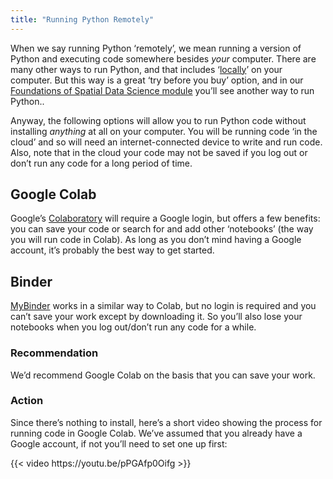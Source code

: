 ```yaml
---
title: "Running Python Remotely"
---
```


When we say running Python ‘remotely’, we mean running a version of Python and executing code somewhere besides *your* computer. There are many other ways to run Python, and that includes '[locally](install.qmd)' on your computer. But this way is a great 'try before you buy' option, and in our [Foundations of Spatial Data Science module](https://jreades.github.io/fsds/) you'll see another way to run Python..

Anyway, the following options will allow you to run Python code without installing _anything_ at all on your computer. You will be running code 'in the cloud' and so will need an internet-connected device to write and run code. Also, note that in the cloud your code may not be saved if you log out or don't run any code for a long period of time.

## Google Colab

Google's [Colaboratory](https://colab.research.google.com/?) will require a Google login, but offers a few benefits: you can save your code or search for and add other 'notebooks' (the way you will run code in Colab). As long as you don't mind having a Google account, it's probably the best way to get started.

## Binder

[MyBinder](https://mybinder.org/) works in a similar way to Colab, but no login is required and you can't save your work except by downloading it. So you'll also lose your notebooks when you log out/don't run any code for a while.

::: {.callout-tip}

### Recommendation

We'd recommend Google Colab on the basis that you can save your work.

:::

### Action

Since there's nothing to install, here's a short video showing the process for running code in Google Colab. We've assumed that you already have a Google account, if not you'll need to set one up first:

{{< video https://youtu.be/pPGAfp0Oifg >}}


